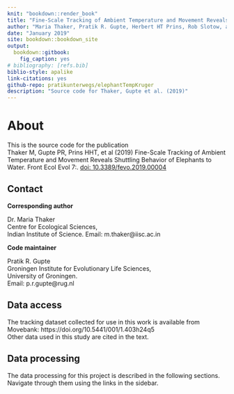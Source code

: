 ```yaml
--- 
knit: "bookdown::render_book"
title: "Fine-Scale Tracking of Ambient Temperature and Movement Reveals Shuttling Behavior of Elephants to Water"
author: "Maria Thaker, Pratik R. Gupte, Herbert HT Prins, Rob Slotow, and Abi T. Vanak"
date: "January 2019"
site: bookdown::bookdown_site
output:
  bookdown::gitbook:
    fig_caption: yes
# bibliography: [refs.bib]
biblio-style: apalike
link-citations: yes
github-repo: pratikunterwegs/elephantTempKruger
description: "Source code for Thaker, Gupte et al. (2019)"
---
```


# About

This is the source code for the publication  
Thaker M, Gupte PR, Prins HHT, et al (2019) Fine-Scale Tracking of Ambient Temperature and Movement Reveals Shuttling Behavior of Elephants to Water. Front Ecol Evol 7:. [doi: 10.3389/fevo.2019.00004](https://www.frontiersin.org/articles/10.3389/fevo.2019.00004/full)

## Contact

**Corresponding author**  

Dr. Maria Thaker  
Centre for Ecological Sciences,  
Indian Institute of Science.
Email: m.thaker@iisc.ac.in

**Code maintainer**

Pratik R. Gupte  
Groningen Institute for Evolutionary Life Sciences,  
University of Groningen.  
Email: p.r.gupte@rug.nl


## Data access

The tracking dataset collected for use in this work is available from Movebank: https://doi.org/10.5441/001/1.403h24q5  
Other data used in this study are cited in the text.

## Data processing

The data processing for this project is described in the following sections. Navigate through them using the links in the sidebar.